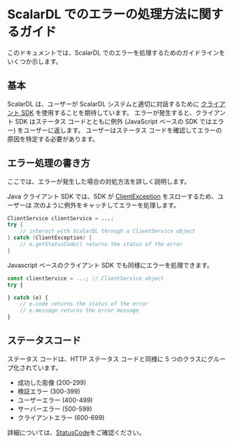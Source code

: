 # ScalarDL でのエラーの処理方法に関するガイド


<TranslationBanner />

このドキュメントでは、ScalarDL でのエラーを処理するためのガイドラインをいくつか示します。

## 基本

ScalarDL は、ユーザーが ScalarDL システムと適切に対話するために [クライアント SDK](https://github.com/scalar-labs/scalardl/blob/master/docs/index.md#client-sdks) を使用することを期待しています。
エラーが発生すると、クライアント SDK はステータス コードとともに例外 (JavaScript ベースの SDK ではエラー) をユーザーに返します。
ユーザーはステータス コードを確認してエラーの原因を特定する必要があります。

## エラー処理の書き方

ここでは、エラーが発生した場合の対処方法を詳しく説明します。

Java クライアント SDK では、SDK が [ClientException](https://scalar-labs.github.io/scalardl/javadoc/latest/client/com/scalar/dl/client/Exception/ClientException.html) をスローするため、ユーザーは 次のように例外をキャッチしてエラーを処理します。

```java
ClientService clientService = ...;
try {
    // interact with ScalarDL through a ClientService object
} catch (ClientException) {
    // e.getStatusCode() returns the status of the error
}
```

Javascript ベースのクライアント SDK でも同様にエラーを処理できます。

```javascript
const clientService = ...; // ClientService object
try {

} catch (e) {
    // e.code returns the status of the error
    // e.message returns the error message
}

```

## ステータスコード

ステータス コードは、HTTP ステータス コードと同様に 5 つのクラスにグループ化されています。

* 成功した彫像 (200-299)
* 検証エラー (300-399)
* ユーザーエラー (400-499)
* サーバーエラー (500-599)
* クライアントエラー (600-699)

詳細については、[StatusCode](https://scalar-labs.github.io/scalardl/javadoc/latest/common/com/scalar/dl/ledger/service/StatusCode.html)をご確認ください。
